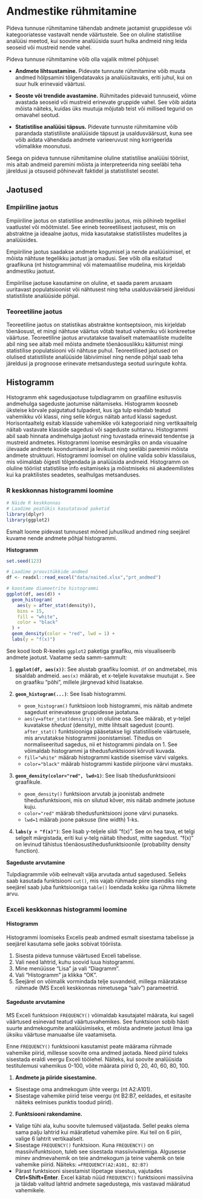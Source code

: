 # Andmestike rühmitamine

Pideva tunnuse rühmitamine tähendab andmete jaotamist gruppidesse või kategooriatesse vastavalt nende väärtustele. See on oluline statistilise analüüsi meetod, kui soovime analüüsida suurt hulka andmeid ning leida seoseid või mustreid nende vahel. 

Pideva tunnuse rühmitamine võib olla vajalik mitmel põhjusel:

- **Andmete lihtsustamine.** Pidevate tunnuste rühmitamine võib muuta andmed hõlpsamini tõlgendatavaks ja analüüsitavaks, eriti juhul, kui on suur hulk erinevaid väärtusi.

- **Seoste või trendide avastamine.** Rühmitades pidevaid tunnuseid, võime avastada seoseid või mustreid erinevate gruppide vahel. See võib aidata mõista näiteks, kuidas üks muutuja mõjutab teist või millised tegurid on omavahel seotud.

- **Statistilise analüüsi täpsus.** Pidevate tunnuste rühmitamine võib parandada statistiliste analüüside täpsust ja usaldusväärsust, kuna see võib aidata vähendada andmete varieeruvust ning korrigeerida võimalikke moonutusi.

Seega on pideva tunnuse rühmitamine oluline statistilise analüüsi tööriist, mis aitab andmeid paremini mõista ja interpreteerida ning seeläbi teha järeldusi ja otsuseid põhinevalt faktidel ja statistilistel seostel.

## Jaotused
### Empiiriline jaotus

Empiiriline jaotus on statistilise andmestiku jaotus, mis põhineb tegelikel vaatlustel või mõõtmistel. See erineb teoreetilisest jaotusest, mis on abstraktne ja ideaalne jaotus, mida kasutatakse statistilistes mudelites ja analüüsides.

Empiiriline jaotus saadakse andmete kogumisel ja nende analüüsimisel, et mõista nähtuse tegelikku jaotust ja omadusi. See võib olla esitatud graafikuna (nt histogrammina) või matemaatilise mudelina, mis kirjeldab andmestiku jaotust.

Empiirilise jaotuse kasutamine on oluline, et saada parem arusaam uuritavast populatsioonist või nähtusest ning teha usaldusväärseid järeldusi statistiliste analüüside põhjal.

### Teoreetiline jaotus

Teoreetiline jaotus on statistikas abstraktne kontseptsioon, mis kirjeldab tõenäosust, et mingi nähtuse väärtus võtab teatud vahemiku või konkreetse väärtuse. Teoreetiline jaotus arvutatakse tavaliselt matemaatiliste mudelite abil ning see aitab meil mõista andmete tõenäosuslikku käitumist mingi statistilise populatsiooni või nähtuse puhul. Teoreetilised jaotused on olulised statistiliste analüüside läbiviimisel ning nende põhjal saab teha järeldusi ja prognoose erinevate metsandustega seotud uuringute kohta.


## Histogramm

Histogramm ehk sagedusjaotuse tulpdiagramm on graafiline esitusviis andmehulga sageduste jaotumise näitamiseks. Histogramm koosneb üksteise kõrvale paigutatud tulpadest, kus iga tulp esindab teatud vahemikku või klassi, ning selle kõrgus näitab antud klassi sagedust. Horisontaaltelg esitab klasside vahemikke või kategooriaid ning vertikaaltelg näitab vastavate klasside sagedusi või sageduste suhtarvu. Histogrammi abil saab hinnata andmehulga jaotust ning tuvastada erinevaid tendentse ja mustreid andmetes. Histogrammi loomise eesmärgiks on anda visuaalne ülevaade andmete koondumisest ja levikust ning seeläbi paremini mõista andmete struktuuri. Histogrammi loomisel on oluline valida sobiv klassilaius, mis võimaldab õigesti tõlgendada ja analüüsida andmeid. Histogramm on oluline tööriist statistilise info esitamiseks ja mõistmiseks nii akadeemilistes kui ka praktilistes seadetes, sealhulgas metsanduses.


\begin{naidis}
Olgu juhuslikuks suuruseks puu diameeter. Antud näites on esitatud Järvseljal kvartalis 252  kasvanud 75 aasta vanuse naadisaariku saarepuude diameetri empiiriline jaotus proovitüki kluppimisandmete järgi. 
\end{naidis}

### R keskkonnas histogrammi loomine


```r
# Näide R keskkonnas
# Laadime peatükis kasutatavad paketid
library(dplyr)
library(ggplot2)
```

Esmalt loome pidevast tunnusest mõned juhuslikud andmed ning seejärel kuvame nende andmete põhjal histogrammi.

**Histogramm**

```r
set.seed(123)
```

```r
# Laadime proovitükkide andmed
df <- readxl::read_excel("data/naited.xlsx","prt_andmed")

# koostame diameetrite histogrammi
ggplot(df, aes(d)) +
  geom_histogram(
    aes(y = after_stat(density)),
    bins = 15,
    fill = "white",
    color = "black"
  ) +
  geom_density(color = "red", lwd = 1) +
  labs(y = "f(x)")

```

See kood loob R-keeles `ggplot2` paketiga graafiku, mis visualiseerib andmete jaotust. Vaatame seda samm-sammult:

1. **`ggplot(df, aes(x))`**: See alustab graafiku loomist. `df` on andmetabel, mis sisaldab andmeid. `aes(x)` määrab, et x-teljele kuvatakse muutujat `x`.  See on graafiku "põhi", millele järgnevad kihid lisatakse.

2. **`geom_histogram(...)`**: See lisab histogrammi.
    * `geom_histogram()` funktsioon loob histogrammi, mis näitab andmete sagedust erinevatesse gruppidesse jaotatuna.
    * `aes(y=after_stat(density))` on oluline osa. See määrab, et y-teljel kuvatakse *tihedust* (density), mitte lihtsalt sagedust (count).  `after_stat()` funktsiooniga pääsetakse ligi statistilisele väärtusele, mis arvutatakse histogrammi joonistamisel.  Tihedus on normaliseeritud sagedus, nii et histogrammi pindala on 1. See võimaldab histogrammi ja tihedusfunktsiooni kõrvuti kuvada.
    * `fill="white"` määrab histogrammi kastide sisemise värvi valgeks.
    * `color="black"` määrab histogrammi kastide piirjoone värvi mustaks.

3. **`geom_density(color="red", lwd=1)`**: See lisab tihedusfunktsiooni graafikule.
    * `geom_density()` funktsioon arvutab ja joonistab andmete tihedusfunktsiooni, mis on silutud kõver, mis näitab andmete jaotuse kuju.
    * `color="red"` määrab tihedusfunktsiooni joone värvi punaseks.
    * `lwd=1` määrab joone paksuse (line width) 1-ks.

4. **`labs(y = "f(x)")`**: See lisab y-teljele sildi "f(x)".  See on hea tava, et telgi selgelt märgistada, eriti kui y-telg näitab tihedust, mitte sagedust.  "f(x)" on levinud tähistus tõenäosustihedusfunktsioonile (probability density function).


**Sageduste arvutamine**

Tulpdiagrammile võib eelnevalt välja arvutada antud sagedused. Selleks saab kasutada funktsiooni `cut()`, mis vajab rühmade piire sisendiks ning seejärel saab juba funktsiooniga `table()` loendada kokku iga rühma liikmete arvu.

### Exceli keskkonnas histogrammi loomine

#### Histogramm
Histogrammi loomiseks Excelis peab andmed esmalt sisestama tabelisse ja seejärel kasutama selle jaoks sobivat tööriista.

1. Sisesta pideva tunnuse väärtused Exceli tabelisse.
2. Vali need lahtrid, kuhu soovid luua histogrammi.
3. Mine menüüsse "Lisa" ja vali "Diagramm".
4. Vali "Histogramm" ja klikka "OK".
5. Seejärel on võimalik vormindada telje suvandeid, millega määratakse rühmade (MS Exceli keskkonnas nimetusega "salv") parameetrid.

#### Sageduste arvutamine

MS Exceli funktsioon `FREQUENCY()` võimaldab kasutajatel määrata, kui sageli väärtused esinevad teatud väärtusvahemikes. See funktsioon sobib hästi suurte andmekogumite analüüsimiseks, et mõista andmete jaotust ilma iga üksiku väärtuse manuaalse üle vaatamiseta. 

Enne `FREQUENCY()` funktsiooni kasutamist peate määrama rühmade vahemike piirid, millesse soovite oma andmed jaotada. Need piirid tuleks sisestada eraldi veergu Exceli töölehel. Näiteks, kui soovite analüüsida testitulemusi vahemikus 0-100, võite määrata piirid 0, 20, 40, 60, 80, 100.

1. **Andmete ja piiride sisestamine.**
 - Sisestage oma andmekogum ühte veergu (nt A2:A101).
 - Sisestage vahemike piirid teise veergu (nt B2:B7, eeldades, et esitasite näiteks eelmises punktis toodud piirid).

2. **Funktsiooni rakendamine.**
 - Valige tühi ala, kuhu soovite tulemused väljastada. Sellel peaks olema sama palju lahtrid kui määratletud vahemike piire. Kui teil on 6 piiri, valige 6 lahtrit vertikaalselt.
 - Sisestage `FREQUENCY()` funktsioon. Kuna `FREQUENCY()` on massiivifunktsioon, tuleb see sisestada massiivivalemiga. Algusesse minev andmevahemik on teie andmekogum ja teine vahemik on teie vahemike piirid.
 Näiteks: `=FREQUENCY(A2:A101, B2:B7)`
 - Pärast funktsiooni sisestamist lõpetage sisestus, vajutades **Ctrl+Shift+Enter**. Excel käitab nüüd `FREQUENCY()` funktsiooni massiivina ja täidab valitud lahtrid andmete sagedustega, mis vastavad määratud vahemikele.

